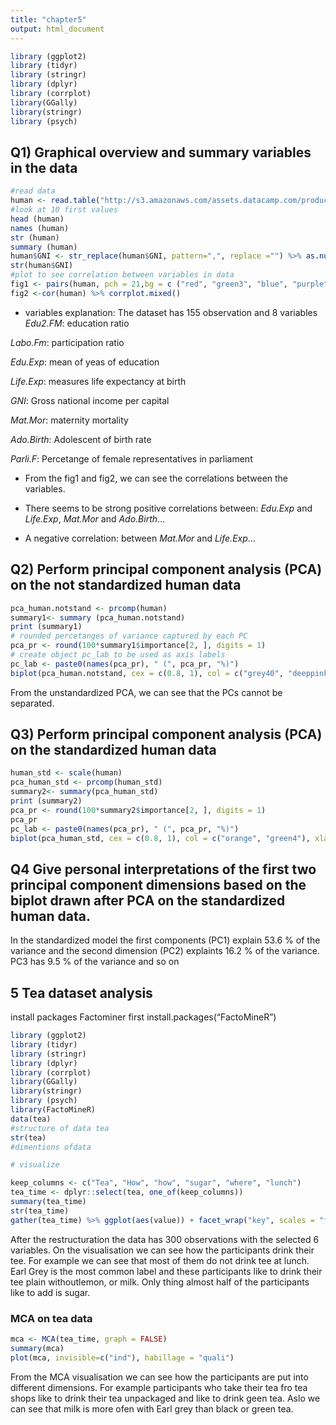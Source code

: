 ```yaml
---
title: "chapter5"
output: html_document
---
```


```r
library (ggplot2)
library (tidyr)
library (stringr)
library (dplyr)
library (corrplot)
library(GGally)
library(stringr)
library (psych)
```
## Q1) Graphical overview and summary variables in the data
```r
#read data
human <- read.table("http://s3.amazonaws.com/assets.datacamp.com/production/course_2218/datasets/human2.txt", sep = ",", header = T)
#look at 10 first values
head (human)
names (human)
str (human)
summary (human)
human$GNI <- str_replace(human$GNI, pattern=",", replace ="") %>% as.numeric()
str(human$GNI)
#plot to see correlation between variables in data
fig1 <- pairs(human, pch = 21,bg = c ("red", "green3", "blue", "purple", "violet", "yellow", "orange","grey"))
fig2 <-cor(human) %>% corrplot.mixed()
```
* variables explanation:
The dataset has 155 observation and 8 variables
*Edu2.FM*: education ratio

*Labo.Fm*: participation ratio

*Edu.Exp*: mean of yeas of education

*Life.Exp*: measures life expectancy at birth

*GNI*: Gross national income per capital

*Mat.Mor*: maternity mortality

*Ado.Birth*: Adolescent of birth rate

*Parli.F*: Percetange of female representatives in parliament

* From the fig1 and fig2, we can see the correlations between the variables.

+ There seems to be strong positive correlations between: *Edu.Exp* and *Life.Exp*, *Mat.Mor* and *Ado.Birth*...

+ A negative correlation: between *Mat.Mor* and *Life.Exp*...


## Q2) Perform principal component analysis (PCA) on the not standardized human data

```r
pca_human.notstand <- prcomp(human)
summary1<- summary (pca_human.notstand)
print (summary1)
# rounded percetanges of variance captured by each PC
pca_pr <- round(100*summary1$importance[2, ], digits = 1)
# create object pc_lab to be used as axis labels
pc_lab <- paste0(names(pca_pr), " (", pca_pr, "%)")
biplot(pca_human.notstand, cex = c(0.8, 1), col = c("grey40", "deeppink2"), xlab = pc_lab[1], ylab = pc_lab[2])
```
From the unstandardized PCA, we can see that the PCs cannot be separated. 

## Q3) Perform principal component analysis (PCA) on the standardized human data 

```r
human_std <- scale(human)
pca_human_std <- prcomp(human_std)
summary2<- summary(pca_human_std)
print (summary2)
pca_pr <- round(100*summary2$importance[2, ], digits = 1)
pca_pr
pc_lab <- paste0(names(pca_pr), " (", pca_pr, "%)")
biplot(pca_human_std, cex = c(0.8, 1), col = c("orange", "green4"), xlab = pc_lab[1], ylab = pc_lab[2])
```




## Q4 Give personal interpretations of the first two principal component dimensions based on the biplot drawn after PCA on the standardized human data.

In the standardized model the first components (PC1) explain 53.6 % of the variance 
and the second dimension (PC2) explaints 16.2 % of the variance. 
PC3 has 9.5 % of the variance and so on 

## 5 Tea dataset analysis
install packages  Factominer first
install.packages("FactoMineR")
```r
library (ggplot2)
library (tidyr)
library (stringr)
library (dplyr)
library (corrplot)
library(GGally)
library(stringr)
library (psych)
library(FactoMineR)
data(tea)
#structure of data tea
str(tea)
#dimentions ofdata

# visualize

keep_columns <- c("Tea", "How", "how", "sugar", "where", "lunch")
tea_time <- dplyr::select(tea, one_of(keep_columns))
summary(tea_time)
str(tea_time)
gather(tea_time) %>% ggplot(aes(value)) + facet_wrap("key", scales = "free") + geom_bar() + theme(axis.text.x = element_text(angle = 45, hjust = 1, size = 8))
```

After the restructuration the data has 300 observations with the selected 6 variables. On the visualisation we can see how the participants drink their tee. For example we can see that most of them do not drink tee at lunch. Earl Grey is the most common label and these participants like to drink their tee plain withoutlemon, or milk. Only thing almost half of the participants like to add is sugar.

### MCA on tea data

```r
mca <- MCA(tea_time, graph = FALSE)
summary(mca)
plot(mca, invisible=c("ind"), habillage = "quali")
```
From the MCA visualisation we can see how the participants are put into different dimensions. For example participants who take their tea fro tea shops like to drink their tea unpackaged and like to drink geen tea. Aslo we can see that milk is more ofen with Earl grey than black or green tea.

